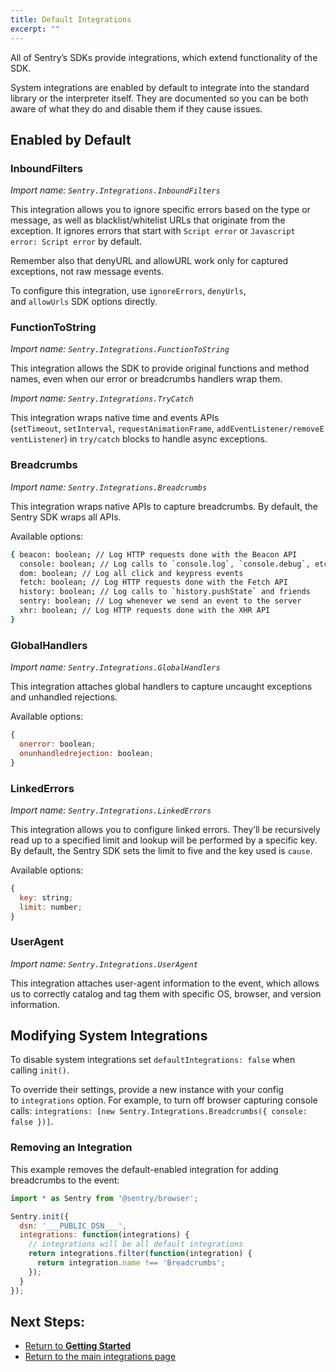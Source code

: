 ```yaml
---
title: Default Integrations
excerpt: ""
---
```

All of Sentry’s SDKs provide integrations, which extend functionality of the SDK.

System integrations are enabled by default to integrate into the standard library or the interpreter itself. They are documented so you can be both aware of what they do and disable them if they cause issues.

## Enabled by Default

### InboundFilters

*Import name: `Sentry.Integrations.InboundFilters`*

This integration allows you to ignore specific errors based on the type or message, as well as blacklist/whitelist URLs that originate from the exception. It ignores errors that start with `Script error` or `Javascript error: Script error` by default.

Remember also that denyURL and allowURL work only for captured exceptions, not raw message events.

To configure this integration, use `ignoreErrors`, `denyUrls`, and `allowUrls` SDK options directly.

### FunctionToString

*Import name: `Sentry.Integrations.FunctionToString`*

This integration allows the SDK to provide original functions and method names, even when our error or breadcrumbs handlers wrap them.

*Import name: `Sentry.Integrations.TryCatch`*

This integration wraps native time and events APIs (`setTimeout`, `setInterval`, `requestAnimationFrame`, `addEventListener/removeEventListener`) in `try/catch` blocks to handle async exceptions.

### Breadcrumbs

*Import name: `Sentry.Integrations.Breadcrumbs`*

This integration wraps native APIs to capture breadcrumbs. By default, the Sentry SDK wraps all APIs.

Available options:

```bash
{ beacon: boolean; // Log HTTP requests done with the Beacon API
  console: boolean; // Log calls to `console.log`, `console.debug`, etc
  dom: boolean; // Log all click and keypress events
  fetch: boolean; // Log HTTP requests done with the Fetch API
  history: boolean; // Log calls to `history.pushState` and friends
  sentry: boolean; // Log whenever we send an event to the server
  xhr: boolean; // Log HTTP requests done with the XHR API
}
```

### GlobalHandlers

*Import name: `Sentry.Integrations.GlobalHandlers`*

This integration attaches global handlers to capture uncaught exceptions and unhandled rejections.

Available options:

```JavaScript
{
  onerror: boolean;
  onunhandledrejection: boolean;
}
```

### LinkedErrors

*Import name: `Sentry.Integrations.LinkedErrors`*

This integration allows you to configure linked errors. They’ll be recursively read up to a specified limit and lookup will be performed by a specific key. By default, the Sentry SDK sets the limit to five and the key used is `cause`.

Available options:

```JavaScript
{
  key: string;
  limit: number;
}
```

### UserAgent

*Import name: `Sentry.Integrations.UserAgent`*

This integration attaches user-agent information to the event, which allows us to correctly catalog and tag them with specific OS, browser, and version information.


## Modifying System Integrations

To disable system integrations set `defaultIntegrations: false` when calling `init()`.

To override their settings, provide a new instance with your config to `integrations` option. For example, to turn off browser capturing console calls: `integrations: [new Sentry.Integrations.Breadcrumbs({ console: false })]`.

### Removing an Integration

This example removes the default-enabled integration for adding breadcrumbs to the event:

```JavaScript
import * as Sentry from '@sentry/browser';

Sentry.init({
  dsn: '___PUBLIC_DSN___',
  integrations: function(integrations) {
    // integrations will be all default integrations
    return integrations.filter(function(integration) {
      return integration.name !== 'Breadcrumbs';
    });
  }
});
```

## Next Steps:

 - [Return to **Getting Started**](/sdks/javascript/)
 - [Return to the main integrations page](index)
